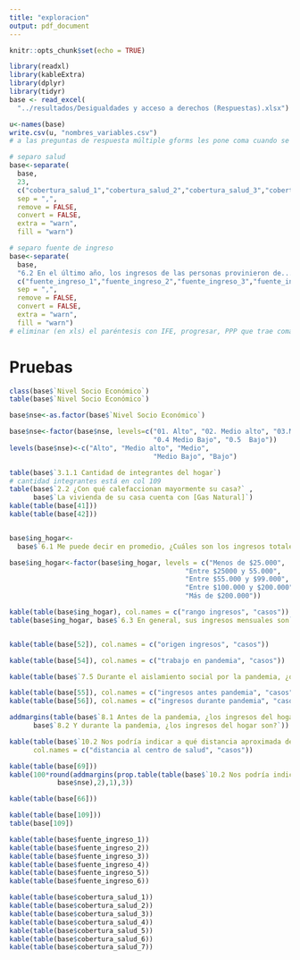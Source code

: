 ```yaml
---
title: "exploracion"
output: pdf_document
---
```


```r
knitr::opts_chunk$set(echo = TRUE)
```

```r
library(readxl)
library(kableExtra)
library(dplyr)
library(tidyr)
base <- read_excel(
  "../resultados/Desigualdades y acceso a derechos (Respuestas).xlsx")

u<-names(base)
write.csv(u, "nombres_variables.csv")
# a las preguntas de respuesta múltiple gforms les pone coma cuando se eligen varias  

# separo salud
base<-separate(
  base,
  23,
  c("cobertura_salud_1","cobertura_salud_2","cobertura_salud_3","cobertura_salud_4","cobertura_salud_5","cobertura_salud_6","cobertura_salud_7"),
  sep = ",",
  remove = FALSE,
  convert = FALSE,
  extra = "warn",
  fill = "warn")

# separo fuente de ingreso
base<-separate(
  base,
  "6.2 En el último año, los ingresos de las personas provinieron de...?",
  c("fuente_ingreso_1","fuente_ingreso_2","fuente_ingreso_3","fuente_ingreso_4","fuente_ingreso_5","fuente_ingreso_6"),
  sep = ",",
  remove = FALSE,
  convert = FALSE,
  extra = "warn",
  fill = "warn")
# eliminar (en xls) el paréntesis con IFE, progresar, PPP que trae comas que hacen separar coolumnas


```
# Pruebas  

```r
class(base$`Nivel Socio Económico`)
table(base$`Nivel Socio Económico`)

base$nse<-as.factor(base$`Nivel Socio Económico`)

base$nse<-factor(base$nse, levels=c("01. Alto", "02. Medio alto", "03.Medio",
                                    "0.4 Medio Bajo", "0.5  Bajo"))
levels(base$nse)<-c("Alto", "Medio alto", "Medio",
                                    "Medio Bajo", "Bajo")

```



```r
table(base$`3.1.1 Cantidad de integrantes del hogar`)
# cantidad integrantes está en col 109
table(base$`2.2 ¿Con qué calefaccionan mayormente su casa?` ,
      base$`La vivienda de su casa cuenta con [Gas Natural]`)
kable(table(base[41]))
kable(table(base[42]))


base$ing_hogar<-
  base$`6.1 Me puede decir en promedio, ¿Cuáles son los ingresos totales por mes en el hogar?`

base$ing_hogar<-factor(base$ing_hogar, levels = c("Menos de $25.000",
                                            "Entre $25000 y 55.000",
                                            "Entre $55.000 y $99.000",
                                            "Entre $100.000 y $200.000",
                                            "Más de $200.000"))

kable(table(base$ing_hogar), col.names = c("rango ingresos", "casos"))
table(base$ing_hogar, base$`6.3 En general, sus ingresos mensuales son`)


kable(table(base[52]), col.names = c("origen ingresos", "casos"))

kable(table(base[54]), col.names = c("trabajo en pandemia", "casos"))

kable(table(base$`7.5 Durante el aislamiento social por la pandemia, ¿qué paso mayormente con el trabajo de los miembros de su hogar?`, base$ing_hogar))

kable(table(base[55]), col.names = c("ingresos antes pandemia", "casos"))
kable(table(base[56]), col.names = c("ingresos durante pandemia", "casos"))

addmargins(table(base$`8.1 Antes de la pandemia, ¿los ingresos del hogar eran?`,
      base$`8.2 Y durante la pandemia, ¿los ingresos del hogar son?`))

```



```r
kable(table(base$`10.2 Nos podría indicar a qué distancia aproximada de su casa (en cuadras) se ubica el centro de salud que utiliza?`),
      col.names = c("distancia al centro de salud", "casos"))

kable(table(base[69]))
kable(100*round(addmargins(prop.table(table(base$`10.2 Nos podría indicar a qué distancia aproximada de su casa (en cuadras) se ubica el centro de salud que utiliza?`,
            base$nse),2),1),3))
```


```r
kable(table(base[66]))

kable(table(base[109]))
table(base[109])

```

```r
kable(table(base$fuente_ingreso_1))
kable(table(base$fuente_ingreso_2))
kable(table(base$fuente_ingreso_3))
kable(table(base$fuente_ingreso_4))
kable(table(base$fuente_ingreso_5))
kable(table(base$fuente_ingreso_6))
```

```r
kable(table(base$cobertura_salud_1))
kable(table(base$cobertura_salud_2))
kable(table(base$cobertura_salud_3))
kable(table(base$cobertura_salud_4))
kable(table(base$cobertura_salud_5))
kable(table(base$cobertura_salud_6))
kable(table(base$cobertura_salud_7))
```

